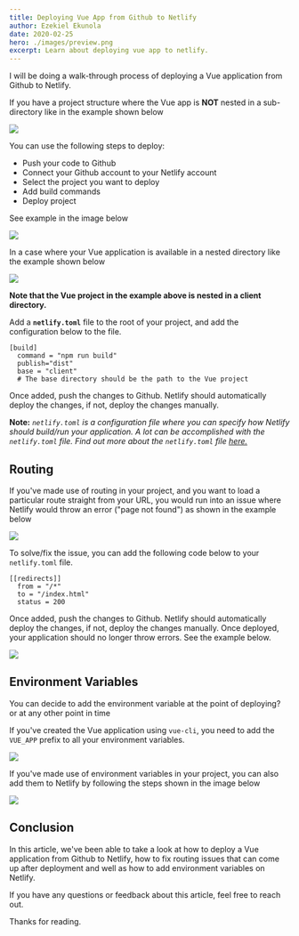 ```yaml
---
title: Deploying Vue App from Github to Netlify
author: Ezekiel Ekunola
date: 2020-02-25
hero: ./images/preview.png
excerpt: Learn about deploying vue app to netlify.
---
```


I will be doing a walk-through process of deploying a Vue application from Github to Netlify.

If you have a project structure where the Vue app is **NOT** nested in a sub-directory like in the example shown below

![](./images/project-structure.png)

You can use the following steps to deploy:

- Push your code to Github
- Connect your Github account to your Netlify account
- Select the project you want to deploy
- Add build commands
- Deploy project

See example in the image below

![](./images/vue-deploy.gif)

In a case where your Vue application is available in a nested directory like the example shown below

![](./images/nested-directory.gif)

**Note that the Vue project in the example above is nested in a client directory.**

Add a **`netlify.toml`** file to the root of your project, and add the configuration below to the file.

```
[build]
  command = "npm run build"
  publish="dist"
  base = "client"
  # The base directory should be the path to the Vue project 
```
Once added, push the changes to Github. Netlify should automatically deploy the changes, if not, deploy the changes manually. 

**Note:** _`netlify.toml` is a configuration file where you can specify how Netlify should build/run your application. A lot can be accomplished with the `netlify.toml` file. Find out more about the `netlify.toml` file [here.](https://www.netlify.com/docs/netlify-toml-reference/)_

## Routing

If you've made use of routing in your project, and you want to load a particular route straight from your URL, you would run into an issue where Netlify would throw an error ("page not found") as shown in the example below

![](./images/vue-broken-url.gif)

To solve/fix the issue, you can add the following code below to your `netlify.toml` file.

```
[[redirects]]
  from = "/*"
  to = "/index.html"
  status = 200
```

Once added, push the changes to Github. Netlify should automatically deploy the changes, if not, deploy the changes manually. Once deployed, your application should no longer throw errors. See the example below.

![](./images/vue-router-fixed.gif)

## Environment Variables

You can decide to add the environment variable at the point of deploying? or at any other point in time

If you've created the Vue application using `vue-cli`, you need to add the `VUE_APP` prefix to all your environment variables.

![](./images/vue-deploy-environment-variable.gif)

If you've made use of environment variables in your project, you can also add them to Netlify by following the steps shown in the image below

![](./images/vue-environment-variables.gif)

## Conclusion

In this article, we've been able to take a look at how to deploy a Vue application from Github to Netlify, how to fix routing issues that can come up after deployment and well as how to add environment variables on Netlify.

If you have any questions or feedback about this article, feel free to reach out.

Thanks for reading.
